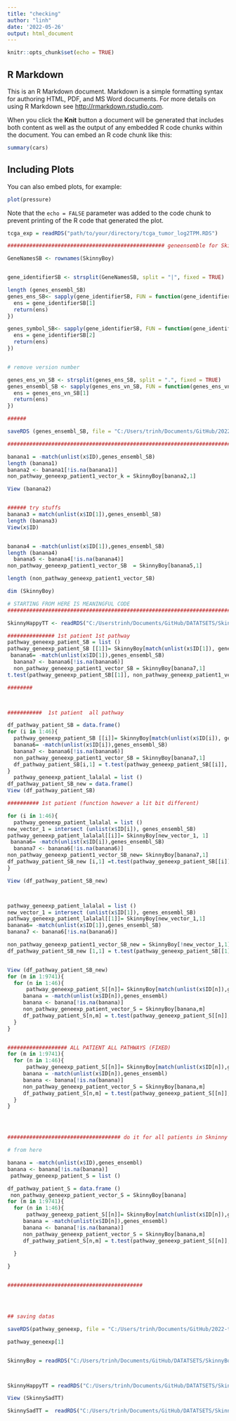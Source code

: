```yaml
---
title: "checking"
author: "linh"
date: '2022-05-26'
output: html_document
---
```


```r
knitr::opts_chunk$set(echo = TRUE)
```

## R Markdown

This is an R Markdown document. Markdown is a simple formatting syntax for authoring HTML, PDF, and MS Word documents. For more details on using R Markdown see <http://rmarkdown.rstudio.com>.

When you click the **Knit** button a document will be generated that includes both content as well as the output of any embedded R code chunks within the document. You can embed an R code chunk like this:

```r
summary(cars)
```

## Including Plots

You can also embed plots, for example:

```r
plot(pressure)
```

Note that the `echo = FALSE` parameter was added to the code chunk to prevent printing of the R code that generated the plot.


```r
tcga_exp = readRDS("path/to/your/directory/tcga_tumor_log2TPM.RDS")


```


```r

################################################## geneensemble for Skinny Boy

GeneNamesSB <- rownames(SkinnyBoy)


gene_identifierSB <- strsplit(GeneNamesSB, split = "|", fixed = TRUE)

length (genes_ensembl_SB)
genes_ens_SB<- sapply(gene_identifierSB, FUN = function(gene_identifierSB){
  ens = gene_identifierSB[1]
  return(ens)
})

genes_symbol_SB<- sapply(gene_identifierSB, FUN = function(gene_identifierSB){
  ens = gene_identifierSB[2]
  return(ens)
})


# remove version number

genes_ens_vn_SB <- strsplit(genes_ens_SB, split = ".", fixed = TRUE)
genes_ensembl_SB <- sapply(genes_ens_vn_SB, FUN = function(genes_ens_vn_SB){
  ens = genes_ens_vn_SB[1]
  return(ens)
})

######

saveRDS (genes_ensembl_SB, file = "C:/Users/trinh/Documents/GitHub/2022-topic-02-team-01/Breast cancer/Datas/genes_ensembl.RDS")

############################################################################# HERE I TRY STUFFS. NO NEED TO READ

banana1 = -match(unlist(x$ID),genes_ensembl_SB)
length (banana1)
banana2 <- banana1[!is.na(banana1)]
non_pathway_geneexp_patient1_vector_k = SkinnyBoy[banana2,1]

View (banana2)


###### try stuffs
banana3 = match(unlist(x$ID[1]),genes_ensembl_SB)
length (banana3)
View(x$ID)


banana4 = -match(unlist(x$ID[1]),genes_ensembl_SB)
length (banana4)
  banana5 <- banana4[!is.na(banana4)]
non_pathway_geneexp_patient1_vector_SB  = SkinnyBoy[banana5,1]

length (non_pathway_geneexp_patient1_vector_SB)

dim (SkinnyBoy)

# STARTING FROM HERE IS MEANINGFUL CODE 
#############################################################################

SkinnyHappyTT <- readRDS("C:/Userstrinh/Documents/GitHub/DATATSETS/SkinnyHappyTT.RDS.rds") 

############### 1st patient 1st pathway
pathway_geneexp_patient_SB = list ()
pathway_geneexp_patient_SB [[1]]= SkinnyBoy[match(unlist(x$ID[1]), genes_ensembl_SB), 1]
 banana6= -match(unlist(x$ID[1]),genes_ensembl_SB)
  banana7 <- banana6[!is.na(banana6)]
  non_pathway_geneexp_patient1_vector_SB = SkinnyBoy[banana7,1]
t.test(pathway_geneexp_patient_SB[[1]], non_pathway_geneexp_patient1_vector_SB)$p.value

########



###########  1st patient  all pathway 

df_pathway_patient_SB = data.frame()
for (i in 1:46){
  pathway_geneexp_patient_SB [[i]]= SkinnyBoy[match(unlist(x$ID[i]), genes_ensembl_SB), 1]
  banana6= -match(unlist(x$ID[i]),genes_ensembl_SB)
  banana7 <- banana6[!is.na(banana6)]
  non_pathway_geneexp_patient1_vector_SB = SkinnyBoy[banana7,1]
  df_pathway_patient_SB[i,1] = t.test(pathway_geneexp_patient_SB[[i]], non_pathway_geneexp_patient1_vector_SB)$p.value
}
  pathway_geneexp_patient_lalalal = list ()
df_pathway_patient_SB_new = data.frame()
View (df_pathway_patient_SB)

########## 1st patient (function however a lit bit different)

for (i in 1:46){
  pathway_geneexp_patient_lalalal = list ()
new_vector_1 = intersect (unlist(x$ID[i]), genes_ensembl_SB)
pathway_geneexp_patient_lalalal[[i]]= SkinnyBoy[new_vector_1, 1]
 banana6= -match(unlist(x$ID[i]),genes_ensembl_SB)
  banana7 <- banana6[!is.na(banana6)]
non_pathway_geneexp_patient1_vector_SB_new= SkinnyBoy[banana7,1]
df_pathway_patient_SB_new [i,1] =t.test(pathway_geneexp_patient_SB[[i]], non_pathway_geneexp_patient1_vector_SB)$p.value
}

View (df_pathway_patient_SB_new)



pathway_geneexp_patient_lalalal = list ()
new_vector_1 = intersect (unlist(x$ID[1]), genes_ensembl_SB)
pathway_geneexp_patient_lalalal[[1]]= SkinnyBoy[new_vector_1,1]
banana6= -match(unlist(x$ID[1]),genes_ensembl_SB)
banana7 <- banana6[!is.na(banana6)]

non_pathway_geneexp_patient1_vector_SB_new = SkinnyBoy[!new_vector_1,1]
df_pathway_patient_SB_new [1,1] = t.test(pathway_geneexp_patient_SB[[1]], non_pathway_geneexp_patient1_vector_SB)$p.value


View (df_pathway_patient_SB_new)
for (m in 1:9741){
  for (n in 1:46){
      pathway_geneexp_patient_S[[n]]= SkinnyBoy[match(unlist(x$ID[n]),genes_ensembl),m]
     banana = -match(unlist(x$ID[n]),genes_ensembl)
     banana <- banana[!is.na(banana)]
     non_pathway_geneexp_patient_vector_S = SkinnyBoy[banana,m]
     df_pathway_patient_S[n,m] = t.test(pathway_geneexp_patient_S[[n]], non_pathway_geneexp_patient_vector_S)$p.value
  }
}


################### ALL PATIENT ALL PATHWAYS (FIXED)
for (m in 1:9741){
  for (n in 1:46){
      pathway_geneexp_patient_S[[n]]= SkinnyBoy[match(unlist(x$ID[n]),genes_ensembl_SB),m]
     banana = -match(unlist(x$ID[n]),genes_ensembl)
     banana <- banana[!is.na(banana)]
     non_pathway_geneexp_patient_vector_S = SkinnyBoy[banana,m]
     df_pathway_patient_S[n,m] = t.test(pathway_geneexp_patient_S[[n]], non_pathway_geneexp_patient_vector_S)$p.value
  }
}




#################################### do it for all patients in Skninny boy

# from here

banana = -match(unlist(x$ID),genes_ensembl)
banana <- banana[!is.na(banana)]
 pathway_geneexp_patient_S = list ()

df_pathway_patient_S = data.frame ()
 non_pathway_geneexp_patient_vector_S = SkinnyBoy[banana]
for (m in 1:9741){
  for (n in 1:46){
      pathway_geneexp_patient_S[[n]]= SkinnyBoy[match(unlist(x$ID[n]),genes_ensembl),m]
     banana = -match(unlist(x$ID[n]),genes_ensembl)
     banana <- banana[!is.na(banana)]
     non_pathway_geneexp_patient_vector_S = SkinnyBoy[banana,m]
     df_pathway_patient_S[n,m] = t.test(pathway_geneexp_patient_S[[n]], non_pathway_geneexp_patient_vector_S)$p.value

  }
  
}


###########################################




## saving datas 

saveRDS(pathway_geneexp, file = "C:/Users/trinh/Documents/GitHub/2022-topic-02-team-01/Breast cancer/PathwayDataSet/Objects/pathway_geneexp")

pathway_geneexp[1]


SkinnyBoy = readRDS("C:/Users/trinh/Documents/GitHub/DATATSETS/SkinnyBoy.RDS")



SkinnyHappyTT = readRDS("C:/Users/trinh/Documents/GitHub/DATATSETS/SkinnyHappyTT.RDS.RDS")

View (SkinnySadTT)

SkinnySadTT =  readRDS("C:/Users/trinh/Documents/GitHub/DATATSETS/SkinnySadTT.RDS.RDS")

```

